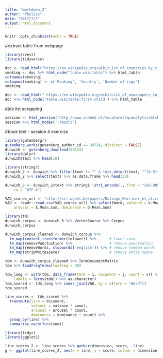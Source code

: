 ```yaml
---
title: "markdown_2"
author: "Phyliss"
date: "2017/7/7"
output: html_document
---
```


```r
knitr::opts_chunk$set(echo = TRUE)
```


#extract table from webpage
```r
library(rvest)
library(tidyverse)

doc <- read_html("https://en.wikipedia.org/wiki/List_of_countries_by_cigarette_consumption_per_capita")
smoking <- doc %>% html_node("table.wikitable") %>% html_table
colnames(smoking)
colnames(smoking) <- c('Ranking', 'Country', 'Number of cigs')
smoking
```


```r
doc <- read_html(" https://en.wikipedia.org/wiki/List_of_newspapers_in_the_Republic_of_Ireland")
doc %>% html_node('table.wikitable:first-child') %>% html_table
```

#job list scrapping
```r
session <- html_session("http://www.indeed.nl/vacatures?q=analytics&l=Rotterdam")
session %>% html_nodes('.result')
```

#book text - session 4 exercise
```r
library(gutenbergr)
gutenberg_works(gutenberg_author_id == 34724, distinct = FALSE)
dunwich <- gutenberg_download(50133)
library(dplyr)
dunwich$text %>% head(10)

library(stringr)
dunwich_2 <- dunwich %>% filter(text != "" & !str_detect(text, "^[0-9]+$"))
dunwich_2 %>% select(text) %>% as.data.frame %>% head(30)

dunwich_3 <- dunwich_2$text %>% stringi::stri_encode(., from = "ISO-8859-1", 
    to = "UTF-8")

VAD_scores_url <- "http://crr.ugent.be/papers/Ratings_Warriner_et_al.csv"
VAD <- readr::read_csv(VAD_scores_url) %>% select(Word, valence = V.Mean.Sum, 
    arousal = A.Mean.Sum, dominance = D.Mean.Sum)

library(tm)
dunwich_corpus <- dunwich_3 %>% VectorSource %>% Corpus
dunwich_corpus

dunwich_corpus_cleaned <- dunwich_corpus %>%
  tm_map(content_transformer(tolower)) %>%      # lower case
  tm_map(removePunctuation) %>%                 # remove punctuation
  tm_map(removeWords, stopwords('english')) %>% # remove common words
  tm_map(stripWhitespace)                       # remove white space

tdm <- dunwich_corpus_cleaned %>% TermDocumentMatrix
tdm %>% findFreqTerms(lowfreq = 30)

tdm_long <- with(tdm, data_frame(term = i, document = j, count = v)) %>% mutate(term = factor(term,
    labels = Terms(tdm)) %>% as.character)
tdm_scored <- tdm_long %>% inner_join(VAD, by = c(term = "Word"))
tdm_scored

line_scores <- tdm_scored %>% 
  transmute(line = document, 
            valence = valence * count, 
            arousal = arousal * count, 
            dominance = dominance * count) %>% 
  group_by(line) %>% 
  summarise_each(funs(sum))

library(tidyr)
library(ggplot2)

line_scores_2 <- line_scores %>% gather(dimension, score, -line)
g <- ggplot(line_scores_2, aes(x = line, y = score, colour = dimension))



```

